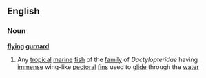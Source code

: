 ==English==
===Noun===
{{wikipedia}}
'''[[flying]] [[gurnard]]'''
#Any [[tropical]] [[marine]] [[fish]] of the [[family]] of ''Dactylopteridae'' having [[immense]] wing-like [[pectoral]] [[fin]]s used to [[glide]] through the [[water]]